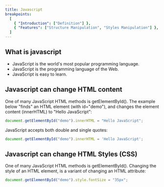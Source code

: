 ```yaml
---
title: Javascript
breakpoints:
  [
    { "Introduction": ["Definition"] },
    { "Features": ["Structure Manipulation", "Styles Manipulation"] },
  ]
---
```


<Section data-name="Definition">

## What is javascript 

- JavaScript is the world's most popular programming language.
- JavaScript is the programming language of the Web.
- JavaScript is easy to learn.

</Section>

<Section data-name="Structure Manipulation">

## Javascript can change HTML content

One of many JavaScript HTML methods is getElementById().
The example below "finds" an HTML element (with id="demo"), and changes the element content (innerHTML) to "Hello JavaScript":

```javascript
document.getElementById("demo").innerHTML = "Hello JavaScript";
```

JavaScript accepts both double and single quotes:

```javascript
document.getElementById("demo").innerHTML = 'Hello JavaScript';
```

</Section>

<Section data-name="Styles Manipulation">

## Javascript can change HTML Styles (CSS)

One of many JavaScript HTML methods is getElementById().
Changing the style of an HTML element, is a variant of changing an HTML attribute:

```javascript
document.getElementById("demo").style.fontSize = "35px";
```

</Section>
